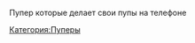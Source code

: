 Пупер которые делает свои пупы на телефоне

{{Инфобокс_для_пуперов|title2 = HyperBoloid|другие_ники = Pupец TV, ParaBoloid|image3 = HyperBoloid.jpg|сферы_творчества = RYTP|год_начала = 2017|имя_фамилия = Максим Мащенко}}
[[Категория:Пуперы]]